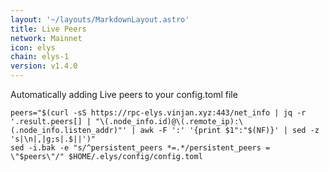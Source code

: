 ```yaml
---
layout: '~/layouts/MarkdownLayout.astro'
title: Live Peers
network: Mainnet
icon: elys
chain: elys-1
version: v1.4.0
---
```

Automatically adding Live peers to your config.toml file
```
peers="$(curl -sS https://rpc-elys.vinjan.xyz:443/net_info | jq -r '.result.peers[] | "\(.node_info.id)@\(.remote_ip):\(.node_info.listen_addr)"' | awk -F ':' '{print $1":"$(NF)}' | sed -z 's|\n|,|g;s|.$||')"
sed -i.bak -e "s/^persistent_peers *=.*/persistent_peers = \"$peers\"/" $HOME/.elys/config/config.toml
```
